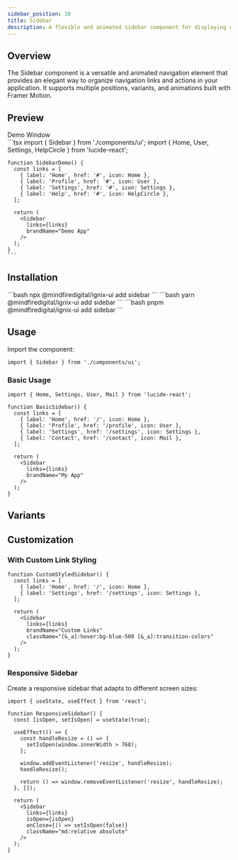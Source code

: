 ```yaml
---
sidebar_position: 10
title: Sidebar
description: A flexible and animated sidebar component for displaying content.
---
```



## Overview

The Sidebar component is a versatile and animated navigation element that provides an elegant way to organize navigation links and actions in your application. It supports multiple positions, variants, and animations built with Framer Motion.

## Preview

<Tabs defaultValue="preview">
  <TabItem value="preview" label="Preview" default>
    <div className="w-full h-[400px] relative border rounded-lg overflow-hidden bg-slate-100 shadow-lg">
      <div className="w-full h-8 bg-gray-200 flex items-center px-2 gap-2">
        <div className="w-3 h-3 rounded-full bg-red-500"/>
        <div className="w-3 h-3 rounded-full bg-yellow-500"/>
        <div className="w-3 h-3 rounded-full bg-green-500"/>
        <span className="text-sm text-gray-600 ml-2">Demo Window</span>
      </div>
      <div className="relative h-[calc(100%-2rem)] bg-white">
        <Sidebar
          links={[
            { label: 'Home', href: '#', icon: Home },
            { label: 'Profile', href: '#', icon: User },
            { label: 'Settings', href: '#', icon: Settings },
            { label: 'Help', href: '#', icon: HelpCircle },
          ]}
          brandName="Demo App"
        />
      </div>
    </div>
  </TabItem>
  <TabItem value="code" label="Code">
    ```tsx
    import { Sidebar } from './components/ui';
    import { Home, User, Settings, HelpCircle } from 'lucide-react';

    function SidebarDemo() {
      const links = [
        { label: 'Home', href: '#', icon: Home },
        { label: 'Profile', href: '#', icon: User },
        { label: 'Settings', href: '#', icon: Settings },
        { label: 'Help', href: '#', icon: HelpCircle },
      ];

      return (
        <Sidebar
          links={links}
          brandName="Demo App"
        />
      );
    }
    ```
  </TabItem>
</Tabs>

## Installation

<Tabs>
  <TabItem value="npm" label="npm" default>
    ```bash
    npx @mindfiredigital/ignix-ui add sidebar
    ```
  </TabItem>
  <TabItem value="yarn" label="Yarn">
    ```bash
    yarn @mindfiredigital/ignix-ui add sidebar
    ```
  </TabItem>
  <TabItem value="pnpm" label="pnpm">
    ```bash
    pnpm @mindfiredigital/ignix-ui add sidebar
    ```
  </TabItem>
</Tabs>

## Usage

Import the component:

```tsx
import { Sidebar } from './components/ui';
```

### Basic Usage

```tsx
import { Home, Settings, User, Mail } from 'lucide-react';

function BasicSidebar() {
  const links = [
    { label: 'Home', href: '/', icon: Home },
    { label: 'Profile', href: '/profile', icon: User },
    { label: 'Settings', href: '/settings', icon: Settings },
    { label: 'Contact', href: '/contact', icon: Mail },
  ];

  return (
    <Sidebar
      links={links}
      brandName="My App"
    />
  );
}
```


## Variants

<SidebarDemo />

## Customization

### With Custom Link Styling

```tsx
function CustomStyledSidebar() {
  const links = [
    { label: 'Home', href: '/', icon: Home },
    { label: 'Settings', href: '/settings', icon: Settings },
  ];

  return (
    <Sidebar
      links={links}
      brandName="Custom Links"
      className="[&_a]:hover:bg-blue-500 [&_a]:transition-colors"
    />
  );
}
```

### Responsive Sidebar

Create a responsive sidebar that adapts to different screen sizes:

```tsx
import { useState, useEffect } from 'react';

function ResponsiveSidebar() {
  const [isOpen, setIsOpen] = useState(true);

  useEffect(() => {
    const handleResize = () => {
      setIsOpen(window.innerWidth > 768);
    };

    window.addEventListener('resize', handleResize);
    handleResize();

    return () => window.removeEventListener('resize', handleResize);
  }, []);

  return (
    <Sidebar
      links={links}
      isOpen={isOpen}
      onClose={() => setIsOpen(false)}
      className="md:relative absolute"
    />
  );
}
```
